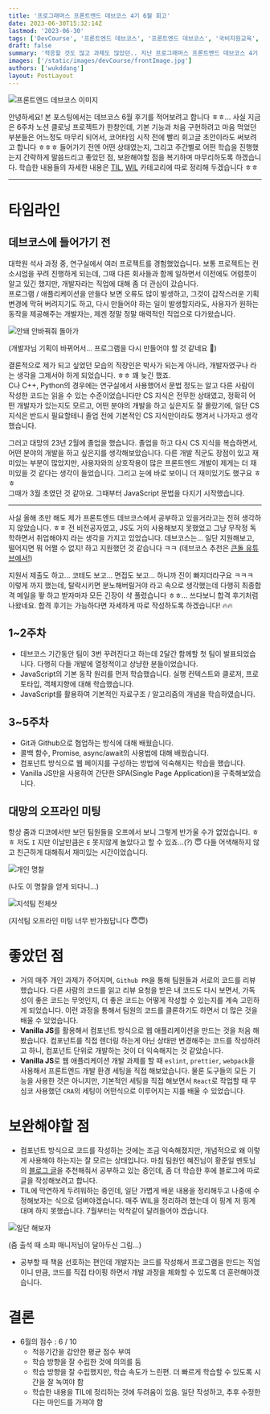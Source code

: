```yaml
---
title: '프로그래머스 프론트엔드 데브코스 4기 6월 회고'
date: 2023-06-30T15:32:14Z
lastmod: '2023-06-30'
tags: ['DevCourse', '프론트엔드 데브코스', '프론트엔드 데브코스', '국비지원교육', '코딩부트캠프']
draft: false
summary: '적응할 것도 많고 과제도 많았던.. 지난 프로그래머스 프론트엔드 데브코스 4기 6월 후기를 작성해보았습니다.'
images: ['/static/images/devCourse/frontImage.jpg']
authors: ['wukddang']
layout: PostLayout
---
```

![프론트엔드 데브코스 이미지](/static/images/devCourse/frontImage.png)

안녕하세요! 본 포스팅에서는 데브코스 6월 후기를 적어보려고 합니다 ㅎㅎ... 사실 지금은 6주차 노션 클로닝 프로젝트가 한창인데, 기본 기능과
처음 구현하려고 마음 먹었던 부분들은 어느정도 마무리 되어서, 코어타임 시작 전에 빨리 회고글 초안이라도 써보려고 합니다 ㅎㅎㅎ
들어가기 전엔 어떤 상태였는지, 그리고 주간별로 어떤 학습을 진행했는지 간략하게 말씀드리고 좋았던 점, 보완해야할 점을 복기하며 마무리하도록 하겠습니다.
학습한 내용들의 자세한 내용은 [TIL](/tags/til), [WIL](/tags/wil) 카테고리에 따로 정리해 두겠습니다 ㅎㅎ

---

# 타임라인

## 데브코스에 들어가기 전

대학원 석사 과정 중, 연구실에서 여러 프로젝트를 경험했었습니다. 보통 프로젝트는 컨소시엄을 꾸려 진행하게 되는데, 그때 다른 회사들과 함께 일하면서
이전에도 어렴풋이 알고 있긴 했지만, 개발자라는 직업에 대해 좀 더 관심이 갔습니다. <br/> 프로그램 / 애플리케이션을 만들다 보면 오류도 많이 발생하고, 그것이 갑작스러운 기획 변경에 막혀 버려지기도 하고, 
다시 만들어야 하는 일이 발생할지라도, 사용자가 원하는 동작을 제공해주는 개발자는, 제겐 정말 정말 매력적인 직업으로 다가왔습니다.

![안돼 안바꿔줘 돌아가](/static/images/devCourse/06/return.jpeg) 

(개발자님 기획이 바뀌어서... 프로그램을 다시 만들어야 할 것 같네요 🤔)

결론적으로 제가 되고 싶었던 모습의 직장인은 박사가 되는게 아니라, 개발자였구나 라는 생각을 그제서야 하게 되었습니다. ㅎㅎ 꽤 늦긴 했죠. <br/>
C나 C++, Python의 경우에는 연구실에서 사용했어서 문법 정도는 알고 다른 사람이 작성한 코드는 읽을 수 있는 수준이었습니다만 CS 지식은 전무한 상태였고, 
정확히 어떤 개발자가 있는지도 모르고, 어떤 분야의 개발을 하고 싶은지도 잘 몰랐기에, 일단 CS 지식은 반드시 필요할테니 졸업 전에 기본적인 CS 지식만이라도 챙겨서 나가자고 생각했습니다. <br/>

그러고 대망의 23년 2월에 졸업을 했습니다. 졸업을 하고 다시 CS 지식을 복습하면서, 어떤 분야의 개발을 하고 싶은지를 생각해보았습니다. 다른 개발 직군도 장점이 있고 재미있는 부분이 많았지만,
사용자와의 상호작용이 많은 프론트엔드 개발이 제게는 더 재미있을 것 같다는 생각이 들었습니다. 그리고 눈에 바로 보이니 더 재미있기도 했구요 ㅎㅎ<br/> 그때가 3월 초였던 것 같아요. 그때부터 JavaScript 문법을 다지기 시작했습니다.

---

사실 올해 초만 해도 제가 프론트엔드 데브코스에서 공부하고 있을거라고는 전혀 생각하지 않았습니다. ㅎㅎ 전 비전공자였고, JS도 거의 사용해보지 못했었고 그냥 무작정 독학하면서 취업해야지 라는 생각을 가지고 있었습니다. 데브코스는...
일단 지원해보고, 떨어지면 뭐 어쩔 수 없지! 하고 지원했던 것 같습니다 ㅋㅋ (데브코스 추천은 [큰돌 유튜브에서!](https://www.youtube.com/watch?v=c0r0-85NMjE&list=PLTC3gIv9IzFJoj0IqgC_P_xVnj7bQ4c4I&index=7&ab_channel=%ED%81%B0%EB%8F%8C%EC%9D%98%ED%84%B0%EC%A0%84)) 

지원서 제출도 하고... 코테도 보고... 면접도 보고... 하니까 진이 빠지더라구요 ㅋㅋㅋ 이렇게 까지 했는데, 탈락시키면 분노해버릴거야 라고 속으로 생각했는데 다행히 최종합격 메일을 뙇 하고
받자마자 모든 긴장이 샥 풀렸습니다 ㅎㅎ... 쓰다보니 합격 후기처럼 나왔네요. 합격 후기는 가능하다면 자세하게 따로 작성하도록 하겠습니다! 🔥🔥

## 1~2주차
- 데브코스 기간동안 팀이 3번 꾸려진다고 하는데 2달간 함께할 첫 팀이 발표되었습니다. 다행히 다들 개발에 열정적이고 상냥한 분들이었습니다.
- JavaScript의 기본 동작 원리를 먼저 학습했습니다. 실행 컨텍스트와 클로저, 프로토타입, 객체지향에 대해 학습했습니다.
- JavaScript를 활용하여 기본적인 자료구조 / 알고리즘의 개념을 학습하였습니다.

## 3~5주차
- Git과 Github으로 협업하는 방식에 대해 배웠습니다.
- 콜백 함수, Promise, async/await의 사용법에 대해 배웠습니다.
- 컴포넌트 방식으로 웹 페이지를 구성하는 방법에 익숙해지는 학습을 했습니다.
- Vanilla JS만을 사용하여 간단한 SPA(Single Page Application)을 구축해보았습니다.

## 대망의 오프라인 미팅

항상 줌과 디코에서만 보던 팀원들을 오프에서 보니 그렇게 반가울 수가 없었습니다. ㅎㅎ 저도 `I` 지만 이날만큼은 `E` 못지않게 놀았다고 할 수 있죠...(?) 😇
다들 어색해하지 않고 친근하게 대해줘서 재미있는 시간이었습니다.

![개인 명찰](/static/images/devCourse/06/IMG_6675.JPG)

(나도 이 명찰을 얻게 되다니...)

![지석팀 전체샷](/static/images/devCourse/06/IMG_6684-2.jpg)

(지석팀 오프라인 미팅 너무 반가웠답니다 😇😇)

# 좋았던 점
- 거의 매주 개인 과제가 주어지며, `Github PR`을 통해 팀원들과 서로의 코드를 리뷰했습니다. 다른 사람의 코드를 읽고 리뷰 요청을 받은 내 코드도 다시 보면서, 가독성이 좋은 코드는 무엇인지, 더 좋은 코드는
어떻게 작성할 수 있는지를 계속 고민하게 되었습니다. 이런 과정을 통해서 팀원의 코드를 클론하기도 하면서 더 많은 것을 배울 수 있었습니다.
- **Vanilla JS**를 활용해서 컴포넌트 방식으로 웹 애플리케이션을 만드는 것을 처음 해봤습니다. 컴포넌트를 직접 렌더링 하는게 아닌 상태만 변경해주는 코드를 작성하려고 하니, 
컴포넌트 단위로 개발하는 것이 더 익숙해지는 것 같았습니다.
- **Vanilla JS**로 웹 애플리케이션 개발 과제를 할 때 `eslint`, `prettier`, `webpack`을 사용해서 프론트엔드 개발 환경 세팅을 직접 해보았습니다. 
물론 도구들의 모든 기능을 사용한 것은 아니지만, 기본적인 세팅을 직접 해보면서 `React`로 작업할 때 무심코 사용했던 `CRA`의 세팅이 어떤식으로 이루어지는 지를 배울 수 있었습니다.


# 보완해야할 점
- 컴포넌트 방식으로 코드를 작성하는 것에는 조금 익숙해졌지만, 개념적으로 왜 이렇게 사용해야 하는지는 잘 모르는 상태입니다. 마침 팀원인 혜진님이 황준일 멘토님의 [블로그 글](https://junilhwang.github.io/TIL/Javascript/Design/Vanilla-JS-Component/#_1-%E1%84%89%E1%85%A1%E1%86%BC%E1%84%90%E1%85%A2%E1%84%80%E1%85%AA%E1%86%AB%E1%84%85%E1%85%B5%E1%84%8B%E1%85%B4-%E1%84%90%E1%85%A1%E1%86%AB%E1%84%89%E1%85%A2%E1%86%BC)을 추천해줘서
공부하고 있는 중인데, 좀 더 학습한 후에 블로그에 따로 글을 작성해보려고 합니다.
- TIL에 막연하게 두려워하는 중인데, 일단 가볍게 배운 내용을 정리해두고 나중에 수정해보자는 식으로 덤벼야겠습니다. 매주 WIL을 정리하려 했는데 이 핑계 저 핑계 대며 하지 못했습니다. 7월부터는 악착같이 달려들어야 겠습니다.

![일단 해보자](/static/images/devCourse/06/justdoit.png)

(줌 출석 때 소퍄 매니저님이 달아두신 그림...)

- 공부할 때 책을 선호하는 편인데 개발자는 코드를 작성해서 프로그램을 만드는 직업이니 만큼, 코드를 직접 타이핑 하면서 개발 과정을 체화할 수 있도록 더 훈련해야겠습니다.

# 결론
- 6월의 점수 : 6 / 10
  - 적응기간을 감안한 평균 점수 부여
  - 학습 방향을 잘 수립한 것에 의의를 둠
  - 학습 방향을 잘 수립했지만, 학습 속도가 느린편. 더 빠르게 학습할 수 있도록 시간을 잘 녹여야 함
  - 학습한 내용을 TIL에 정리하는 것에 두려움이 있음. 일단 작성하고, 추후 수정한다는 마인드를 가져야 함